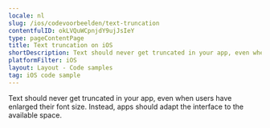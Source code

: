 ```yaml
---
locale: nl
slug: /ios/codevoorbeelden/text-truncation
contentfulID: okLVQuWCpnjdY9ujJsIeY
type: pageContentPage
title: Text truncation on iOS
shortDescription: Text should never get truncated in your app, even when users have enlarged their font size.
platformFilter: iOS
layout: Layout - Code samples
tag: iOS code sample
---
```


Text should never get truncated in your app, even when users have enlarged their font size. Instead, apps should adapt the interface to the available space.

<CodeSample id="text-truncation" locale="nl" platform="ios"/>
